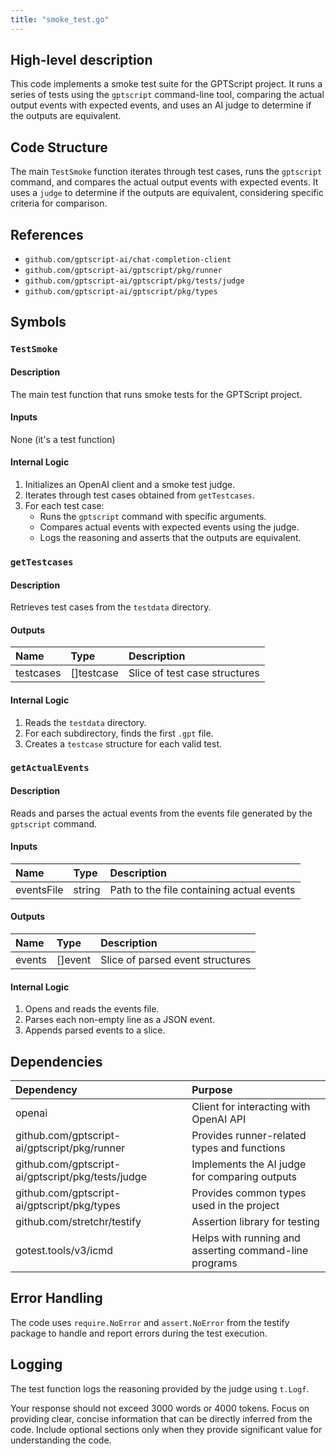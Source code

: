 ```yaml
---
title: "smoke_test.go"
---
```


## High-level description
This code implements a smoke test suite for the GPTScript project. It runs a series of tests using the `gptscript` command-line tool, comparing the actual output events with expected events, and uses an AI judge to determine if the outputs are equivalent.

## Code Structure
The main `TestSmoke` function iterates through test cases, runs the `gptscript` command, and compares the actual output events with expected events. It uses a `judge` to determine if the outputs are equivalent, considering specific criteria for comparison.

## References
- `github.com/gptscript-ai/chat-completion-client`
- `github.com/gptscript-ai/gptscript/pkg/runner`
- `github.com/gptscript-ai/gptscript/pkg/tests/judge`
- `github.com/gptscript-ai/gptscript/pkg/types`

## Symbols

### `TestSmoke`
#### Description
The main test function that runs smoke tests for the GPTScript project.

#### Inputs
None (it's a test function)

#### Internal Logic
1. Initializes an OpenAI client and a smoke test judge.
2. Iterates through test cases obtained from `getTestcases`.
3. For each test case:
   - Runs the `gptscript` command with specific arguments.
   - Compares actual events with expected events using the judge.
   - Logs the reasoning and asserts that the outputs are equivalent.

### `getTestcases`
#### Description
Retrieves test cases from the `testdata` directory.

#### Outputs
| Name | Type | Description |
|:-----|:-----|:------------|
| testcases | []testcase | Slice of test case structures |

#### Internal Logic
1. Reads the `testdata` directory.
2. For each subdirectory, finds the first `.gpt` file.
3. Creates a `testcase` structure for each valid test.

### `getActualEvents`
#### Description
Reads and parses the actual events from the events file generated by the `gptscript` command.

#### Inputs
| Name | Type | Description |
|:-----|:-----|:------------|
| eventsFile | string | Path to the file containing actual events |

#### Outputs
| Name | Type | Description |
|:-----|:-----|:------------|
| events | []event | Slice of parsed event structures |

#### Internal Logic
1. Opens and reads the events file.
2. Parses each non-empty line as a JSON event.
3. Appends parsed events to a slice.

## Dependencies
| Dependency | Purpose |
|:-----------|:--------|
| openai | Client for interacting with OpenAI API |
| github.com/gptscript-ai/gptscript/pkg/runner | Provides runner-related types and functions |
| github.com/gptscript-ai/gptscript/pkg/tests/judge | Implements the AI judge for comparing outputs |
| github.com/gptscript-ai/gptscript/pkg/types | Provides common types used in the project |
| github.com/stretchr/testify | Assertion library for testing |
| gotest.tools/v3/icmd | Helps with running and asserting command-line programs |

## Error Handling
The code uses `require.NoError` and `assert.NoError` from the testify package to handle and report errors during the test execution.

## Logging
The test function logs the reasoning provided by the judge using `t.Logf`.

Your response should not exceed 3000 words or 4000 tokens. Focus on providing clear, concise information that can be directly inferred from the code. Include optional sections only when they provide significant value for understanding the code.